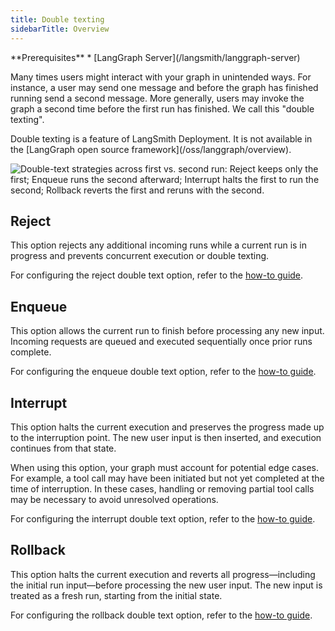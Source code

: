 ```yaml
---
title: Double texting
sidebarTitle: Overview
---
```


<Info>
**Prerequisites**
* [LangGraph Server](/langsmith/langgraph-server)
</Info>

Many times users might interact with your graph in unintended ways.
For instance, a user may send one message and before the graph has finished running send a second message.
More generally, users may invoke the graph a second time before the first run has finished.
We call this "double texting".

<Note>
Double texting is a feature of LangSmith Deployment. It is not available in the [LangGraph open source framework](/oss/langgraph/overview).
</Note>

![Double-text strategies across first vs. second run: Reject keeps only the first; Enqueue runs the second afterward; Interrupt halts the first to run the second; Rollback reverts the first and reruns with the second.](/langsmith/images/double-texting.png)

## Reject

This option rejects any additional incoming runs while a current run is in progress and prevents concurrent execution or double texting.

For configuring the reject double text option, refer to the [how-to guide](/langsmith/reject-concurrent).

## Enqueue

This option allows the current run to finish before processing any new input. Incoming requests are queued and executed sequentially once prior runs complete.

For configuring the enqueue double text option, refer to the [how-to guide](/langsmith/enqueue-concurrent).

## Interrupt

This option halts the current execution and preserves the progress made up to the interruption point. The new user input is then inserted, and execution continues from that state.

When using this option, your graph must account for potential edge cases. For example, a tool call may have been initiated but not yet completed at the time of interruption. In these cases, handling or removing partial tool calls may be necessary to avoid unresolved operations.

For configuring the interrupt double text option, refer to the [how-to guide](/langsmith/interrupt-concurrent).

## Rollback

This option halts the current execution and reverts all progress—including the initial run input—before processing the new user input. The new input is treated as a fresh run, starting from the initial state.

For configuring the rollback double text option, refer to the [how-to guide](/langsmith/rollback-concurrent).
